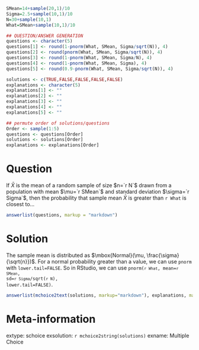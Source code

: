 ```r
SMean=14+sample(20,1)/10
Sigma=2.5+sample(10,1)/10
N=30+sample(10,1)
What=SMean+sample(10,1)/10

## QUESTION/ANSWER GENERATION
questions <- character(5)
questions[1] <- round(1-pnorm(What, SMean, Sigma/sqrt(N)), 4)
questions[2] <- round(pnorm(What, SMean, Sigma/sqrt(N)), 4)
questions[3] <- round(1-pnorm(What, SMean, Sigma/N), 4)
questions[4] <- round(1-pnorm(What, SMean, Sigma), 4)
questions[5] <- round(0.9-pnorm(What, SMean, Sigma/sqrt(N)), 4)

solutions <- c(TRUE,FALSE,FALSE,FALSE,FALSE)
explanations <- character(5)
explanations[1] <- ""
explanations[2] <- ""
explanations[3] <- ""
explanations[4] <- ""
explanations[5] <- ""

## permute order of solutions/questions
Order <- sample(1:5)
questions <- questions[Order]
solutions <- solutions[Order]
explanations <- explanations[Order]  
```

Question
========

If $\bar{X}$ is the mean of a random sample
of size $n=`r N`$ drawn from a population with mean $\mu=`r SMean`$  and standard
deviation $\sigma=`r Sigma`$, then the probability that sample mean $\bar{X}$ is greater than `r What` is closest to...

```r
answerlist(questions, markup = "markdown")
```

Solution
========

The sample mean is distributed as $\mbox{Normal}(\mu, \frac{\sigma}{\sqrt{n}})$. For a normal probability greater than a value, we can use `pnorm` with `lower.tail=FALSE`. So in RStudio, we can use <code>pnorm(`r What`, mean=`r SMean`, sd=`r Sigma`/sqrt(`r N`), lower.tail=FALSE)</code>.

```r
answerlist(mchoice2text(solutions, markup="markdown"), explanations, markup = "markdown")
```

Meta-information
================
extype: schoice
exsolution: `r mchoice2string(solutions)`
exname: Multiple Choice
